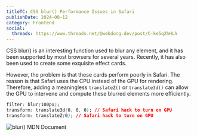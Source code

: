 ```yaml
---
titleTC: CSS blur() Performance Issues in Safari
publishDate: 2024-08-12
category: Frontend
social:
  threads: https://www.threads.net/@webdong.dev/post/C-ke5q2hHLh
---
```


CSS blur() is an interesting function used to blur any element, and it has been supported by most browsers for several years. Recently, it has also been used to create some exquisite effect cards.

However, the problem is that these cards perform poorly in Safari. The reason is that Safari uses the CPU instead of the GPU for rendering. Therefore, adding a meaningless `translateZ()` or `translate3d()` can allow the GPU to intervene and compute these blurred elements more efficiently.

```css
filter: blur(100px);
transform: translate3d(0, 0, 0); // Safari hack to turn on GPU
transform: translateZ(0); // Safari hack to turn on GPU
```

![blur() MDN Document](blur-example.webp)
